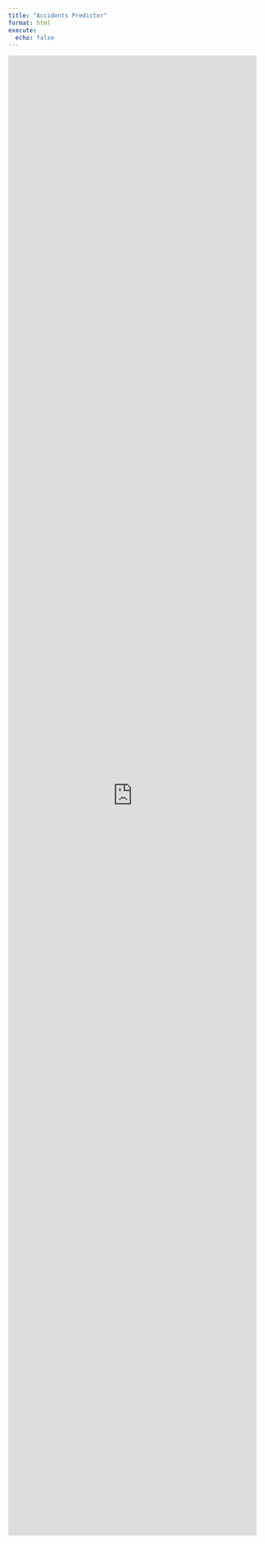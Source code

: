 ```yaml
---
title: "Accidents Predictor"
format: html
execute:
  echo: false
---
```


```{=html}
<iframe id="example1" src="https://jiayii01.shinyapps.io/dsa306-project-group-7/" style="border: none; width: 100%; height: 3000px" frameborder="0"></iframe>
```
